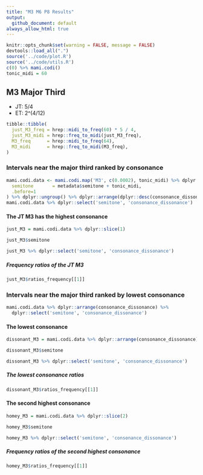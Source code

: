 ```yaml
---
title: "M3 M6 P8 Results"
output:
  github_document: default
always_allow_html: true
---
```


```r
knitr::opts_chunk$set(warning = FALSE, message = FALSE)
devtools::load_all(".")
source('../code/plot.R')
source('../code/utils.R')
c(0) %>% mami.codi()
tonic_midi = 60
```

## M3 Major Third

* JT: 5/4
* ET: 2^(4/12)

```r
tibble::tibble(
  just_M3_freq = hrep::midi_to_freq(60) * 5 / 4,
  just_M3_midi = hrep::freq_to_midi(just_M3_freq),
  M3_freq      = hrep::midi_to_freq(64),
  M3_midi      = hrep::freq_to_midi(M3_freq),
)
```

### Intervals near the major third ranked by consonance

```r
mami.codi.data <- mami.codi.map('M3', c(0.0002), tonic_midi) %>% dplyr::rowwise() %>% dplyr::mutate(
  semitone       = metadata$semitone + tonic_midi,
  .before=1
) %>% dplyr::ungroup() %>% dplyr::arrange(dplyr::desc(consonance_dissonance))
mami.codi.data %>% dplyr::select('semitone', 'consonance_dissonance')
```

#### The JT M3 has the highest consonance

```r
just_M3 = mami.codi.data %>% dplyr::slice(1)
```

```r
just_M3$semitone
```

```r
just_M3 %>% dplyr::select('semitone', 'consonance_dissonance')
```

##### Frequency ratios of the JT M3

```r
just_M3$ratios_frequency[[1]]
```

### Intervals near the major third ranked by lowest consonance

```r
mami.codi.data %>% dplyr::arrange(consonance_dissonance) %>% 
  dplyr::select('semitone', 'consonance_dissonance')
```

#### The lowest consonance
```r
dissonant_M3 = mami.codi.data %>% dplyr::arrange(consonance_dissonance) %>% dplyr::slice(1)
```

```r
dissonant_M3$semitone
```

```r
dissonant_M3 %>% dplyr::select('semitone', 'consonance_dissonance')
```

##### The lowest consonance ratios

```r
dissonant_M3$ratios_frequency[[1]]
```

#### The second highest consonance

```r
homey_M3 = mami.codi.data %>% dplyr::slice(2)
```

```r
homey_M3$semitone
```

```r
homey_M3 %>% dplyr::select('semitone', 'consonance_dissonance')
```

##### Frequency ratios of the second highest consonance

```r
homey_M3$ratios_frequency[[1]]
```
